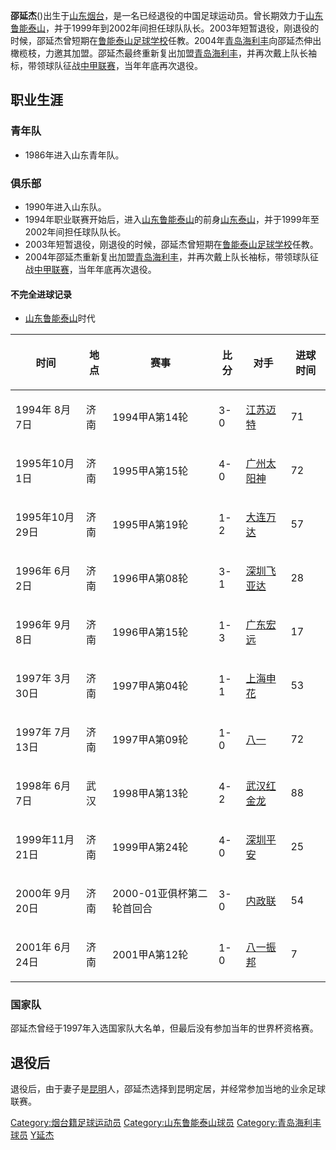 {{Veil|time=2015-09-12T06:26:41+00:00}}
{{Football player infobox
| playername = 邵延杰
| image =
| fullname = 邵延杰
| height = 181厘米
| nickname = 妹子
| dateofbirth = {{Birth date and age|year=1971|month=2|day=18}}
| cityofbirth = [[山东|山东]][[烟台|烟台]]
| countryofbirth = {{flagicon|CHN}}[[中国|中国]]
| currentclub = 退役
| clubnumber = 2
| position = 中场
| youthyears =1986-1989
| youthclubs = {{flagicon|CHN|size=22px}}山东青年队
| years = 1990-1993<br>1994-2002<br>2004
| clubs = {{flagicon|CHN}}[[山东省足球代表队|山东队]]<br>{{flagicon|CHN}}[[山东鲁能泰山|山东鲁能泰山]]<br>{{flagicon|CHN}}[[青岛海利丰|青岛海利丰]]
| caps(goals) = <br>198 (10)<br>? (?)
| nationalyears = 1997
| nationalteam = {{flagicon|CHN}}[[中国国家足球队|中国]]
| nationalcaps(goals) = 0(0)
| pcupdate = 2008年11月6日 (四) 08:41 (UTC)
| ntupdate = 2008年11月6日 (四) 08:41 (UTC)
}}

'''邵延杰'''({{bd|1971年|2月18日|catIdx=S}})出生于[[山东|山东]][[烟台|烟台]]，是一名已经退役的中国足球运动员。曾长期效力于[[山东鲁能泰山|山东鲁能泰山]]，并于1999年到2002年间担任球队队长。2003年短暂退役，刚退役的时候，邵延杰曾短期在[[鲁能泰山足球学校|鲁能泰山足球学校]]任教。2004年[[青岛海利丰|青岛海利丰]]向邵延杰伸出橄榄枝，力邀其加盟。邵延杰最终重新复出加盟[[青岛海利丰|青岛海利丰]]，并再次戴上队长袖标，带领球队征战[[中甲联赛|中甲联赛]]，当年年底再次退役。

==职业生涯==
===青年队===
*1986年进入山东青年队。
===俱乐部===
*1990年进入山东队。
*1994年职业联赛开始后，进入[[山东鲁能泰山|山东鲁能泰山]]的前身[[山东鲁能泰山|山东泰山]]，并于1999年至2002年间担任球队队长。
*2003年短暂退役，刚退役的时候，邵延杰曾短期在[[鲁能泰山足球学校|鲁能泰山足球学校]]任教。
*2004年邵延杰重新复出加盟[[青岛海利丰|青岛海利丰]]，并再次戴上队长袖标，带领球队征战[[中甲联赛|中甲联赛]]，当年年底再次退役。
====不完全进球记录====
*[[山东鲁能泰山|山东鲁能泰山]]时代
{| class="wikitable" style="text-align: center;"
|-
! '''时间'''
! '''地点'''
! '''赛事'''
! '''比分'''
! '''对手'''
! '''进球时间'''
|-
| 1994年 8月 7日
| 济南
| 1994甲A第14轮
| 3-0
| [[江苏舜天足球俱乐部|江苏迈特]]
| 71
|-
| 1995年10月 1日
| 济南
| 1995甲A第15轮
| 4-0
| [[广州医药|广州太阳神]]
| 72
|-
| 1995年10月29日
| 济南
| 1995甲A第19轮
| 1-2
| [[大连实德|大连万达]]
| 57
|-
| 1996年 6月 2日
| 济南
| 1996甲A第08轮
| 3-1
| [[深圳上清饮|深圳飞亚达]]
| 28
|-
| 1996年 9月 8日
| 济南
| 1996甲A第15轮
| 1-3
| [[广东宏远足球俱乐部|广东宏远]]
| 17
|-
| 1997年 3月30日
| 济南
| 1997甲A第04轮
| 1-1
| [[上海申花|上海申花]]
| 53
|-
| 1997年 7月13日
| 济南
| 1997甲A第09轮
| 1-0
| [[八一足球俱乐部|八一]]
| 72
|-
| 1998年 6月 7日
| 武汉
| 1998甲A第13轮
| 4-2
| [[湖北武汉职业足球俱乐部|武汉红金龙]]
| 88
|-
| 1999年11月21日
| 济南
| 1999甲A第24轮
| 4-0
| [[深圳上清饮|深圳平安]]
| 25
|-
| 2000年 9月20日
| 济南
| 2000-01亚俱杯第二轮首回合
| 3-0
| {{flagicon|SIN}}[[内政联|内政联]]
| 54
|-
| 2001年 6月24日
| 济南
| 2001甲A第12轮
| 1-0
| [[八一足球俱乐部|八一振邦]]
| 7
|}

===国家队===
邵延杰曾经于1997年入选国家队大名单，但最后没有参加当年的世界杯资格赛。

==退役后==
退役后，由于妻子是[[昆明|昆明]]人，邵延杰选择到昆明定居，并经常参加当地的业余足球联赛。
{{HideH|HeadStyle=text-align:center;background:#FFD766;|Head=俱乐部荣誉}}
{{1994年山东济南泰山名单}}
{{1995年山东济南泰山名单}}
{{1996年济南泰山将军名单}}
{{1997年济南泰山将军名单}}
{{1998年山东鲁能泰山名单}}
{{1999年山东鲁能泰山名单}}
{{2000年山东鲁能泰山名单}}
{{2001年山东鲁能泰山名单}}
{{2002年山东鲁能泰山名单}}
{{HideF}}
{{DEFAULTSORT:SHAO Yanjie}}
[[Category:烟台籍足球运动员|Category:烟台籍足球运动员]]
[[Category:山东鲁能泰山球员|Category:山东鲁能泰山球员]]
[[Category:青岛海利丰球员|Category:青岛海利丰球员]]
[[Category:邵姓|Y延杰]]